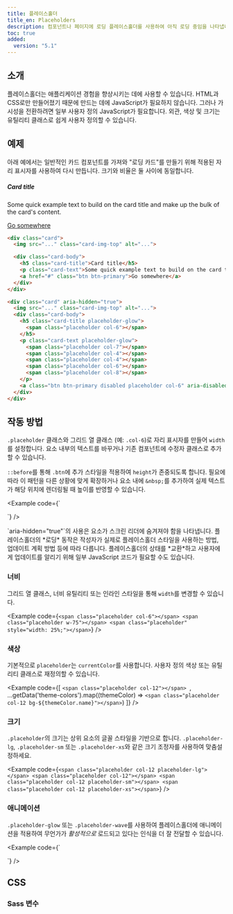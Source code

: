 ```yaml
---
title: 플레이스홀더
title_en: Placeholders
description: 컴포넌트나 페이지에 로딩 플레이스홀더를 사용하여 아직 로딩 중임을 나타냅니다.
toc: true
added:
  version: "5.1"
---
```



## 소개

플레이스홀더는 애플리케이션 경험을 향상시키는 데에 사용할 수 있습니다. HTML과 CSS로만 만들어졌기 때문에 만드는 데에 JavaScript가 필요하지 않습니다. 그러나 가시성을 전환하려면 일부 사용자 정의 JavaScript가 필요합니다. 외관, 색상 및 크기는 유틸리티 클래스로 쉽게 사용자 정의할 수 있습니다.

## 예제

아래 예에서는 일반적인 카드 컴포넌트를 가져와 "로딩 카드"를 만들기 위해 적용된 자리 표시자를 사용하여 다시 만듭니다. 크기와 비율은 둘 사이에 동일합니다.

<div class="bd-example bd-example-placeholder-cards d-flex justify-content-around">
<div class="card">
  <Placeholder width="100%" height="180" class="card-img-top" text={false} background="#20c997" />
  <div class="card-body">
    <h5 class="card-title">Card title</h5>
    <p class="card-text">Some quick example text to build on the card title and make up the bulk of the card's content.</p>
    <a href="#" class="btn btn-primary">Go somewhere</a>
  </div>
</div>

<div class="card" aria-hidden="true">
  <Placeholder width="100%" height="180" class="card-img-top" text={false} />
  <div class="card-body">
    <div class="h5 card-title placeholder-glow">
      <span class="placeholder col-6"></span>
    </div>
    <p class="card-text placeholder-glow">
      <span class="placeholder col-7"></span>
      <span class="placeholder col-4"></span>
      <span class="placeholder col-4"></span>
      <span class="placeholder col-6"></span>
      <span class="placeholder col-8"></span>
    </p>
    <a class="btn btn-primary disabled placeholder col-6" aria-disabled="true"></a>
  </div>
</div>
</div>

```html
<div class="card">
  <img src="..." class="card-img-top" alt="...">

  <div class="card-body">
    <h5 class="card-title">Card title</h5>
    <p class="card-text">Some quick example text to build on the card title and make up the bulk of the card's content.</p>
    <a href="#" class="btn btn-primary">Go somewhere</a>
  </div>
</div>

<div class="card" aria-hidden="true">
  <img src="..." class="card-img-top" alt="...">
  <div class="card-body">
    <h5 class="card-title placeholder-glow">
      <span class="placeholder col-6"></span>
    </h5>
    <p class="card-text placeholder-glow">
      <span class="placeholder col-7"></span>
      <span class="placeholder col-4"></span>
      <span class="placeholder col-4"></span>
      <span class="placeholder col-6"></span>
      <span class="placeholder col-8"></span>
    </p>
    <a class="btn btn-primary disabled placeholder col-6" aria-disabled="true"></a>
  </div>
</div>
```

## 작동 방법

`.placeholder` 클래스와 그리드 열 클래스 (예: `.col-6`)로 자리 표시자를 만들어 `width`를 설정합니다. 요소 내부의 텍스트를 바꾸거나 기존 컴포넌트에 수정자 클래스로 추가할 수 있습니다.

`::before`를 통해 `.btn`에 추가 스타일을 적용하여 `height`가 존중되도록 합니다. 필요에 따라 이 패턴을 다른 상황에 맞게 확장하거나 요소 내에 `&nbsp;`를 추가하여 실제 텍스트가 해당 위치에 렌더링될 때 높이를 반영할 수 있습니다.

<Example code={`<p aria-hidden="true">
  <span class="placeholder col-6"></span>
</p>

<a class="btn btn-primary disabled placeholder col-4" aria-disabled="true"></a>`} />

<Callout type="info">
`aria-hidden="true"`의 사용은 요소가 스크린 리더에 숨겨져야 함을 나타냅니다. 플레이스홀더의 *로딩* 동작은 작성자가 실제로 플레이스홀더 스타일을 사용하는 방법, 업데이트 계획 방법 등에 따라 다릅니다. 플레이스홀더의 상태를 *교환*하고 사용자에게 업데이트를 알리기 위해 일부 JavaScript 코드가 필요할 수도 있습니다.
</Callout>

### 너비

그리드 열 클래스, 너비 유틸리티 또는 인라인 스타일을 통해 `width`를 변경할 수 있습니다.

<Example code={`<span class="placeholder col-6"></span>
<span class="placeholder w-75"></span>
<span class="placeholder" style="width: 25%;"></span>`} />

### 색상

기본적으로 `placeholder`는 `currentColor`를 사용합니다. 사용자 정의 색상 또는 유틸리티 클래스로 재정의할 수 있습니다.

<Example code={[
  `<span class="placeholder col-12"></span>
  `,
  ...getData('theme-colors').map((themeColor) => `<span class="placeholder col-12 bg-${themeColor.name}"></span>`)
]} />

### 크기

`.placeholder`의 크기는 상위 요소의 글꼴 스타일을 기반으로 합니다. `.placeholder-lg`, `.placeholder-sm` 또는 `.placeholder-xs`와 같은 크기 조정자를 사용하여 맞춤설정하세요.

<Example code={`<span class="placeholder col-12 placeholder-lg"></span>
<span class="placeholder col-12"></span>
<span class="placeholder col-12 placeholder-sm"></span>
<span class="placeholder col-12 placeholder-xs"></span>`} />

### 애니메이션

`.placeholder-glow` 또는 `.placeholder-wave`를 사용하여 플레이스홀더에 애니메이션을 적용하여 무언가가 *활성적으로* 로드되고 있다는 인식을 더 잘 전달할 수 있습니다.

<Example code={`<p class="placeholder-glow">
  <span class="placeholder col-12"></span>
</p>

<p class="placeholder-wave">
  <span class="placeholder col-12"></span>
</p>`} />

## CSS

### Sass 변수

<ScssDocs name="placeholders" file="scss/_variables.scss" />
